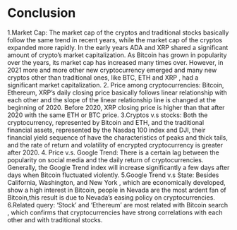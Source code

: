 # Conclusion
1.Market Cap: The market cap of the cryptos and traditional stocks basically follow the same trend in recent years, while the market cap of the cryptos expanded more rapidly. In the early years ADA and XRP shared a significant amount of crypto’s market capitalization. As Bitcoin has grown in popularity over the years, its market cap has increased many times over. However, in 2021 more and more other new cryptocurrency emerged and many new cryptos other than traditional ones, like BTC, ETH and XRP , had a significant market capitalization.
2. Price among cryptocurrencies: Bitcoin, Ethereum, XRP’s daily closing price basically follows linear relationship with each other and the slope of the linear relationship line is changed at the beginning of 2020. Before 2020, XRP closing price is higher than that after 2020 with the same ETH or BTC price.
3.Cryptos v.s stocks: Both the cryptocurrency, represented by Bitcoin and ETH, and the traditional financial assets, represented by the Nasdaq 100 index and DJI, their financial yield sequence of have the characteristics of peaks and thick tails, and the rate of return and volatility of encrypted cryptocurrency is greater after 2020.
4. Price v.s. Google Trend: There is a certain lag between the popularity on social media and the daily return of cryptocurrencies. Generally, the Google Trend index will increase significantly a few days after days when Bitcoin fluctuated violently.
5.Google Trend v.s State: Besides California, Washington, and New York , which are economically developed, show a high interest in Bitcoin, people in Nevada are the most ardent fan of Bitcoin,this result is due to Nevada’s easing policy on cryptocurrencies.
6.Related query: ‘Stock’ and ‘Ethereum’ are most related with Bitcoin search , which confirms that cryptocurrencies have strong correlations with each other and with traditional stocks.
